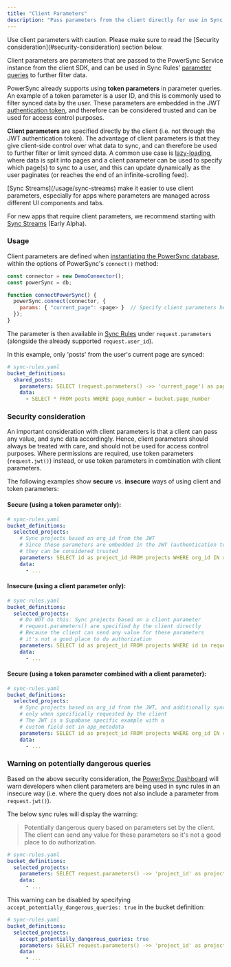 ```yaml
---
title: "Client Parameters"
description: "Pass parameters from the client directly for use in Sync Rules."
---
```


<Warning>
  Use client parameters with caution. Please make sure to read the [Security consideration](#security-consideration) section below.
</Warning>

Client parameters are parameters that are passed to the PowerSync Service instance from the client SDK, and can be used in Sync Rules' [parameter queries](/usage/sync-rules/parameter-queries) to further filter data.

PowerSync already supports using **token parameters** in parameter queries. An example of a token parameter is a user ID, and this is commonly used to filter synced data by the user. These parameters are embedded in the JWT [authentication token](/installation/authentication-setup/custom), and therefore can be considered trusted and can be used for access control purposes.

**Client parameters** are specified directly by the client (i.e. not through the JWT authentication token). The advantage of client parameters is that they give client-side control over what data to sync, and can therefore be used to further filter or limit synced data. A common use case is [lazy-loading](/usage/use-case-examples/infinite-scrolling#2-control-data-sync-using-client-parameters), where data is split into pages and a client parameter can be used to specify which page(s) to sync to a user, and this can update dynamically as the user paginates (or reaches the end of an infinite-scrolling feed).

<Note>
  [Sync Streams](/usage/sync-streams) make it easier to use client parameters, especially for apps where parameters are managed across different UI components and tabs.

  For new apps that require client parameters, we recommend starting with [Sync Streams](/usage/sync-streams) (Early Alpha).
</Note>

### Usage

Client parameters are defined when [instantiating the PowerSync database](/installation/client-side-setup/instantiate-powersync-database), within the options of PowerSync's `connect()` method:

```js
const connector = new DemoConnector();
const powerSync = db;

function connectPowerSync() {
  powerSync.connect(connector, {
    params: { "current_page": <page> }  // Specify client parameters here
  });
}
```

The parameter is then available in [Sync Rules](/usage/sync-rules) under `request.parameters` (alongside the already supported `request.user_id`).

In this example, only 'posts' from the user's current page are synced:

```yaml
# sync-rules.yaml
bucket_definitions:
  shared_posts:
    parameters: SELECT (request.parameters() ->> 'current_page') as page_number
    data:
      - SELECT * FROM posts WHERE page_number = bucket.page_number
```

### Security consideration

An important consideration with client parameters is that a client can pass any value, and sync data accordingly. Hence, client parameters should always be treated with care, and should not be used for access control purposes. Where permissions are required, use token parameters (`request.jwt()`) instead, or use token parameters in combination with client parameters.

The following examples show **secure** vs. **insecure** ways of using client and token parameters:

#### Secure (using a token parameter only):

```yaml
# sync-rules.yaml
bucket_definitions:
  selected_projects:
    # Sync projects based on org_id from the JWT
    # Since these parameters are embedded in the JWT (authentication token)
    # they can be considered trusted
    parameters: SELECT id as project_id FROM projects WHERE org_id IN request.jwt() ->> 'app_metadata.org_id'
    data:
      - ...
```

#### Insecure (using a client parameter only):

```yaml
# sync-rules.yaml
bucket_definitions:
  selected_projects:
    # Do NOT do this: Sync projects based on a client parameter
    # request.parameters() are specified by the client directly
    # Because the client can send any value for these parameters
    # it's not a good place to do authorization
    parameters: SELECT id as project_id FROM projects WHERE id in request.parameters() ->> 'selected_projects'
    data:
      - ...
```

#### Secure (using a token parameter combined with a client parameter):

```yaml
# sync-rules.yaml
bucket_definitions:
  selected_projects:
    # Sync projects based on org_id from the JWT, and additionally sync archived projects
    # only when specifically requested by the client
    # The JWT is a Supabase specific example with a
    # custom field set in app_metadata
    parameters: SELECT id as project_id FROM projects WHERE org_id IN request.jwt() ->> 'app_metadata.org_id' AND archived = true AND request.parameters() ->> 'include_archived'
    data:
      - ...
```

### Warning on potentially dangerous queries

Based on the above security consideration, the [PowerSync Dashboard](/usage/tools/powersync-dashboard) will warn developers when client parameters are being used in sync rules in an insecure way (i.e. where the query does not also include a parameter from `request.jwt()`).

The below sync rules will display the warning:

> Potentially dangerous query based on parameters set by the client. The client can send any value for these parameters so it's not a good place to do authorization.

```yaml
# sync-rules.yaml
bucket_definitions:
  selected_projects:
    parameters: SELECT request.parameters() ->> 'project_id' as project_id
    data:
      - ...
```

This warning can be disabled by specifying `accept_potentially_dangerous_queries: true` in the bucket definition:

```yaml
# sync-rules.yaml
bucket_definitions:
  selected_projects:
    accept_potentially_dangerous_queries: true
    parameters: SELECT request.parameters() ->> 'project_id' as project_id
    data:
      - ...
```
